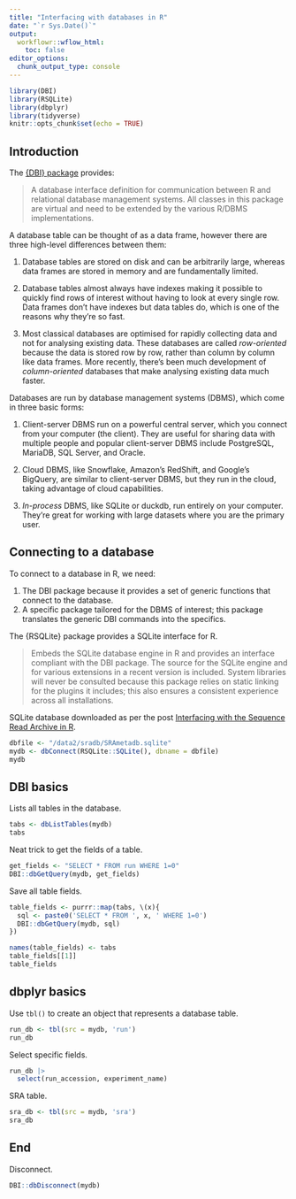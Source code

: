 ```yaml
---
title: "Interfacing with databases in R"
date: "`r Sys.Date()`"
output:
  workflowr::wflow_html:
    toc: false
editor_options:
  chunk_output_type: console
---
```


```r
library(DBI)
library(RSQLite)
library(dbplyr)
library(tidyverse)
knitr::opts_chunk$set(echo = TRUE)
```

## Introduction

The [{DBI} package](https://cran.r-project.org/web/packages/DBI/index.html) provides:

> A database interface definition for communication between R and relational database management systems. All classes in this package are virtual and need to be extended by the various R/DBMS implementations.

A database table can be thought of as a data frame, however there are three high-level differences between them:

1. Database tables are stored on disk and can be arbitrarily large, whereas data frames are stored in memory and are fundamentally limited.

2. Database tables almost always have indexes making it possible to quickly find rows of interest without having to look at every single row. Data frames don't have indexes but data tables do, which is one of the reasons why they're so fast.

3. Most classical databases are optimised for rapidly collecting data and not for analysing existing data. These databases are called _row-oriented_ because the data is stored row by row, rather than column by column like data frames. More recently, there's been much development of _column-oriented_ databases that make analysing existing data much faster.

Databases are run by database management systems (DBMS), which come in three basic forms:

1. Client-server DBMS run on a powerful central server, which you connect from your computer (the client). They are useful for sharing data with multiple people and popular client-server DBMS include PostgreSQL, MariaDB, SQL Server, and Oracle.

2. Cloud DBMS, like Snowflake, Amazon's RedShift, and Google's BigQuery, are similar to client-server DBMS, but they run in the cloud, taking advantage of cloud capabilities.

3. _In-process_ DBMS, like SQLite or duckdb, run entirely on your computer. They're great for working with large datasets where you are the primary user.

## Connecting to a database

To connect to a database in R, we need:

1. The DBI package because it provides a set of generic functions that connect to the database.
2. A specific package tailored for the DBMS of interest; this package translates the generic DBI commands into the specifics.

The {RSQLite} package provides a SQLite interface for R.

> Embeds the SQLite database engine in R and provides an interface compliant with the DBI package. The source for the SQLite engine and for various extensions in a recent version is included. System libraries will never be consulted because this package relies on static linking for the plugins it includes; this also ensures a consistent experience across all installations.

SQLite database downloaded as per the post [Interfacing with the Sequence Read Archive in R](sradb.html).

```r
dbfile <- "/data2/sradb/SRAmetadb.sqlite"
mydb <- dbConnect(RSQLite::SQLite(), dbname = dbfile)
mydb
```

## DBI basics

Lists all tables in the database.

```r
tabs <- dbListTables(mydb)
tabs
```

Neat trick to get the fields of a table.

```r
get_fields <- "SELECT * FROM run WHERE 1=0"
DBI::dbGetQuery(mydb, get_fields)
```

Save all table fields.

```r
table_fields <- purrr::map(tabs, \(x){
  sql <- paste0('SELECT * FROM ', x, ' WHERE 1=0')
  DBI::dbGetQuery(mydb, sql)
})

names(table_fields) <- tabs
table_fields[[1]]
table_fields
```

## dbplyr basics

Use `tbl()` to create an object that represents a database table.

```r
run_db <- tbl(src = mydb, 'run')
run_db
```

Select specific fields.

```r
run_db |>
  select(run_accession, experiment_name)
```

SRA table.

```r
sra_db <- tbl(src = mydb, 'sra')
sra_db
```

## End

Disconnect.

```r
DBI::dbDisconnect(mydb)
```

